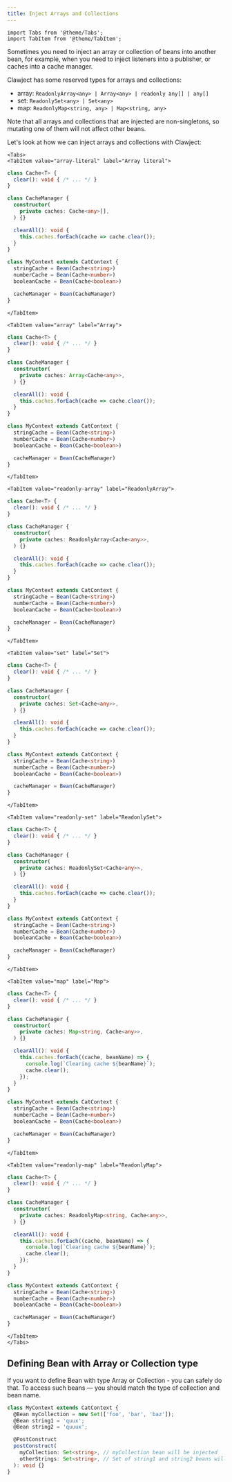 ```yaml
---
title: Inject Arrays and Collections
---
```


```mdx-code-block
import Tabs from '@theme/Tabs';
import TabItem from '@theme/TabItem';
```

Sometimes you need to inject an array or collection of beans into another bean,
for example, when you need to inject listeners into a publisher, or caches into a cache manager.

Clawject has some reserved types for arrays and collections:
  - array: `ReadonlyArray<any> | Array<any> | readonly any[] | any[]`
  - set: `ReadonlySet<any> | Set<any>`
  - map: `ReadonlyMap<string, any> | Map<string, any>`

Note that all arrays and collections that are injected are non-singletons, so mutating one of them will not affect other beans.

Let's look at how we can inject arrays and collections with Clawject:

```mdx-code-block
<Tabs>
<TabItem value="array-literal" label="Array literal">
```

```ts
class Cache<T> {
  clear(): void { /* ... */ }
}

class CacheManager {
  constructor(
    private caches: Cache<any>[],
  ) {}

  clearAll(): void {
    this.caches.forEach(cache => cache.clear());
  }
}

class MyContext extends CatContext {
  stringCache = Bean(Cache<string>)
  numberCache = Bean(Cache<number>)
  booleanCache = Bean(Cache<boolean>)

  cacheManager = Bean(CacheManager)
}
```

```mdx-code-block
</TabItem>

<TabItem value="array" label="Array">
```

```ts
class Cache<T> {
  clear(): void { /* ... */ }
}

class CacheManager {
  constructor(
    private caches: Array<Cache<any>>,
  ) {}

  clearAll(): void {
    this.caches.forEach(cache => cache.clear());
  }
}

class MyContext extends CatContext {
  stringCache = Bean(Cache<string>)
  numberCache = Bean(Cache<number>)
  booleanCache = Bean(Cache<boolean>)

  cacheManager = Bean(CacheManager)
}
```

```mdx-code-block
</TabItem>

<TabItem value="readonly-array" label="ReadonlyArray">
```

```ts
class Cache<T> {
  clear(): void { /* ... */ }
}

class CacheManager {
  constructor(
    private caches: ReadonlyArray<Cache<any>>,
  ) {}

  clearAll(): void {
    this.caches.forEach(cache => cache.clear());
  }
}

class MyContext extends CatContext {
  stringCache = Bean(Cache<string>)
  numberCache = Bean(Cache<number>)
  booleanCache = Bean(Cache<boolean>)

  cacheManager = Bean(CacheManager)
}
```

```mdx-code-block
</TabItem>

<TabItem value="set" label="Set">
```

```ts
class Cache<T> {
  clear(): void { /* ... */ }
}

class CacheManager {
  constructor(
    private caches: Set<Cache<any>>,
  ) {}

  clearAll(): void {
    this.caches.forEach(cache => cache.clear());
  }
}

class MyContext extends CatContext {
  stringCache = Bean(Cache<string>)
  numberCache = Bean(Cache<number>)
  booleanCache = Bean(Cache<boolean>)

  cacheManager = Bean(CacheManager)
}
```

```mdx-code-block
</TabItem>

<TabItem value="readonly-set" label="ReadonlySet">
```

```ts
class Cache<T> {
  clear(): void { /* ... */ }
}

class CacheManager {
  constructor(
    private caches: ReadonlySet<Cache<any>>,
  ) {}

  clearAll(): void {
    this.caches.forEach(cache => cache.clear());
  }
}

class MyContext extends CatContext {
  stringCache = Bean(Cache<string>)
  numberCache = Bean(Cache<number>)
  booleanCache = Bean(Cache<boolean>)

  cacheManager = Bean(CacheManager)
}
```

```mdx-code-block
</TabItem>

<TabItem value="map" label="Map">
```

```ts
class Cache<T> {
  clear(): void { /* ... */ }
}

class CacheManager {
  constructor(
    private caches: Map<string, Cache<any>>,
  ) {}

  clearAll(): void {
    this.caches.forEach((cache, beanName) => {
      console.log(`Clearing cache ${beanName}`);
      cache.clear();
    });
  }
}

class MyContext extends CatContext {
  stringCache = Bean(Cache<string>)
  numberCache = Bean(Cache<number>)
  booleanCache = Bean(Cache<boolean>)

  cacheManager = Bean(CacheManager)
}
```

```mdx-code-block
</TabItem>

<TabItem value="readonly-map" label="ReadonlyMap">
```

```ts
class Cache<T> {
  clear(): void { /* ... */ }
}

class CacheManager {
  constructor(
    private caches: ReadonlyMap<string, Cache<any>>,
  ) {}

  clearAll(): void {
    this.caches.forEach((cache, beanName) => {
      console.log(`Clearing cache ${beanName}`);
      cache.clear();
    });
  }
}

class MyContext extends CatContext {
  stringCache = Bean(Cache<string>)
  numberCache = Bean(Cache<number>)
  booleanCache = Bean(Cache<boolean>)

  cacheManager = Bean(CacheManager)
}
```

```mdx-code-block
</TabItem>
</Tabs>
```

## Defining Bean with Array or Collection type
If you want to define Bean with type Array or Collection - you can safely do that.
To access such beans — you should match the type of collection and bean name.

```ts
class MyContext extends CatContext {
  @Bean myCollection = new Set(['foo', 'bar', 'baz']);
  @Bean string1 = 'quux';
  @Bean string2 = 'quuux';

  @PostConstruct
  postConstruct(
    myCollection: Set<string>, // myCollection bean will be injected
    otherStrings: Set<string>, // Set of string1 and string2 beans will be injected
  ): void {}
}
```
